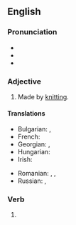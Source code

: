 ==English==

===Pronunciation===
* {{IPA|en|/ˈnɪtəd/}}
* {{audio|en|en-us-knitted.ogg|Audio (US)}}
* {{rhymes|en|ɪtəd|s=2}}

===Adjective===
{{en-adj|-}}

# Made by [[knit]]ting.

====Translations====
{{trans-top|made by knitting}}
* Bulgarian: {{t+|bg|плетен}}, {{t|bg|трикотажен}}
* French: {{t+|fr|tricoté}}
* Georgian: {{t|ka|ნაქსოვი}}, {{t|ka|მოქსოვილი}}
* Hungarian: {{t+|hu|kötött}}
* Irish: {{t|ga|cniotáilte}}
{{trans-mid}}
* Romanian: {{t+|ro|tricotat}}, {{t+|ro|împletit}}, {{t+|ro|croșetat}}
* Russian: {{t+|ru|вязаный}}, {{t+|ru|трикотажный}}
{{trans-bottom}}

===Verb===
{{head|en|verb form}}

# {{en-past of|knit}}